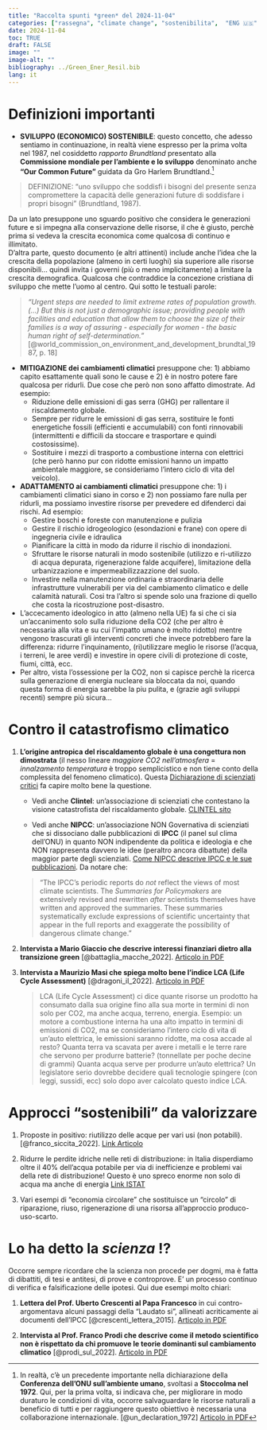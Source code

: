 ```yaml
---
title: "Raccolta spunti *green* del 2024-11-04"
categories: ["rassegna", "climate change", "sostenibilita",  "ENG 🇺🇸" ,  "ITA 🇮🇹"]
date: 2024-11-04
toc: TRUE
draft: FALSE
image: ""
image-alt: ""
bibliography: ../Green_Ener_Resil.bib
lang: it
---
```



# Definizioni importanti

+ **SVILUPPO (ECONOMICO) SOSTENIBILE**: questo concetto, che adesso sentiamo in continuazione, in realtà viene espresso per la prima volta nel 1987, nel cosiddetto *rapporto Brundtland* presentato alla **Commissione mondiale per l’ambiente e lo sviluppo** denominato anche  **“Our Common Future”** guidata da Gro Harlem Brundtland.[^1]

[^1]: In realtà, c'è un precedente importante nella dichiarazione della **Conferenza dell'ONU sull'ambiente umano**, svoltasi a **Stoccolma nel 1972**. Qui, per la prima volta, si indicava che, per migliorare in modo duraturo le condizioni di vita, occorre salvaguardare le risorse naturali a beneficio di tutti e per raggiungere questo obiettivo è necessaria una collaborazione internazionale. [@un_declaration_1972] [Articolo in PDF](stockholm_declaration.pdf)

> DEFINIZIONE: "uno sviluppo che soddisfi i bisogni del presente senza compromettere la capacità delle generazioni future di soddisfare i propri bisogni" (Brundtland, 1987). 

Da un lato presuppone uno sguardo positivo che considera le generazioni future e si impegna alla conservazione delle risorse, il che è giusto, perchè prima si vedeva la crescita economica come qualcosa di continuo e illimitato.  
D'altra parte, questo documento (e altri attinenti) include anche l'idea che la crescita della popolazione (almeno in certi luoghi) sia superiore alle risorse disponibili... quindi invita i governi (più o meno implicitamente) a limitare la crescita demografica. Qualcosa che contraddice la concezione cristiana di sviluppo che mette l'uomo al centro. Qui sotto le testuali parole: 

> *"Urgent steps are needed to limit extreme rates of population growth. (...) But this is not just a demographic issue; providing people with facilities and education that allow them to choose the size of their families is a way of assuring - especially for women - the basic human right of self-determination."* [@world_commission_on_environment_and_development_brundtal_1987, p. 18]

+ **MITIGAZIONE dei cambiamenti climatici** presuppone che: 1) abbiamo capito esattamente quali sono le cause e 2) è in nostro potere fare qualcosa per ridurli. Due cose che però non sono affatto dimostrate. Ad esempio:
  - Riduzione delle emissioni di gas serra (GHG) per rallentare il riscaldamento globale. 
  - Sempre per ridurre le emissioni di gas serra, sostituire le fonti energetiche fossili (efficienti e accumulabili) con fonti rinnovabili (intermittenti e difficili da stoccare e trasportare e quindi costosissime).
  - Sostituire i mezzi di trasporto a combustione interna con elettrici (che però hanno pur con ridotte emissioni hanno un impatto ambientale maggiore, se consideriamo l'intero ciclo di vita del veicolo).  
  
+ **ADATTAMENTO ai cambiamenti climatici** presuppone che: 1) i cambiamenti climatici siano in corso e 2) non possiamo fare nulla per ridurli, ma possiamo investire risorse per prevedere ed difenderci dai rischi. Ad esempio:
  - Gestire boschi e foreste con manutenzione e pulizia
  - Gestire il rischio idrogeologico (esondazioni e frane) con opere di ingegneria civile e idraulica
  - Pianificare la città in modo da ridurre il rischio di inondazioni.
  - Sfruttare le risorse naturali in modo sostenibile (utilizzo e ri-utilizzo di acqua depurata, rigenerazione falde acquifere), limitazione della urbanizzazione e impermeabilizzazzione del suolo.
  - Investire nella manutenzione ordinaria e straordinaria delle infrastrutture vulnerabili per via del cambiamento climatico e delle calamità naturali. Cosi tra l'altro si spende solo una frazione di quello che costa la ricostruzione post-disastro.
  
+ L'accecamento ideologico in atto (almeno nella UE) fa si che ci sia un'accanimento solo sulla riduzione della CO2 (che per altro è necessaria alla vita e su cui l'impatto umano è molto ridotto) mentre vengono trascurati gli interventi concreti che invece potrebbero fare la differenza: ridurre l'inquinamento, (ri)utilizzare meglio le risorse (l'acqua, i terreni, le aree verdi) e investire in opere civili di protezione di coste, fiumi, città, ecc. 
+ Per altro, vista l'ossessione per la CO2, non si capisce perchè la ricerca sulla generazione di energia nucleare sia bloccata da noi, quando questa forma di energia sarebbe la piu pulita, e (grazie agli sviluppi recenti) sempre più sicura... 
 
# Contro il catastrofismo climatico

1) **L’origine antropica del riscaldamento globale è una congettura non dimostrata** (il nesso lineare *maggiore CO2 nell’atmosfera* =  *innalzamento temperatura* è troppo semplicistico e non tiene conto della complessita del fenomeno climatico). Questa [Dichiarazione di scienziati critici](http://www.scienzanazionale.it/e-nata-astri-per-la-ricerca-italiana/petizione-sul-riscaldamento-globale-antropico/) fa capire molto bene la questione.

	- Vedi anche **Clintel**: un'associazione di scienziati che contestano la visione catastrofista del riscaldamento globale. 
[CLINTEL sito ](https://clintel.org/about-us/)

	- Vedi anche **NIPCC**: un'associazione NON Governativa di scienziati che si dissociano dalle pubblicazioni di **IPCC** (il panel sul clima dell'ONU) in quanto NON indipendente da politica e ideologia e che NON rappresenta davvero le idee (peraltro ancora dibattute) della maggior parte degli scienziati. 
[Come NIPCC descrive IPCC e le sue pubblicazioni](http://climatechangereconsidered.org/about-the-ipcc/). Da notare che: 
	
	> "The IPCC’s periodic reports do *not* reflect the views of most climate scientists. The *Summaries for Policymakers* are extensively revised and rewritten *after* scientists themselves have written and approved the summaries. These summaries systematically exclude expressions of scientific uncertainty that appear in the full reports and exaggerate the possibility of dangerous climate change." 
	
3) **Intervista a Mario Giaccio che descrive interessi finanziari dietro alla transizione green** [@battaglia_macche_2022]. [Articolo in PDF](Battaglia.pdf)

4) **Intervista a Maurizio Masi che spiega molto bene l'indice LCA (Life Cycle Assessment)** [@dragoni_il_2022]. [Articolo in PDF](Masi.pdf)

	> LCA (Life Cycle Assessment) ci dice quante risorse un prodotto ha consumato dalla sua origine fino alla sua morte in termini di non solo per CO2, ma anche acqua, terreno, energia. Esempio: un motore a combustione interna ha una alto impatto in termini di emissioni di CO2, ma se consideriamo l'intero ciclo di vita di un'auto elettrica, le emissioni saranno ridotte, ma cosa accade al resto? Quanta terra va scavata per avere i metalli e le terre rare che servono per produrre batterie? (tonnellate per poche decine di grammi) Quanta acqua serve per produrre un'auto elettrica? Un legislatore serio dovrebbe decidere quali tecnologie spingere (con leggi, sussidi, ecc) solo dopo aver calcolato questo indice LCA.

# Approcci "sostenibili" da valorizzare 

1) Proposte in positivo: riutilizzo delle acque per vari usi (non potabili). [@franco_siccita_2022]. [Link Articolo](https://www.ilfattoquotidiano.it/2022/07/13/siccita-in-italia-utilizzato-appena-il-4-delle-acque-reflue-con-un-riuso-corretto-si-potrebbe-soddisfare-il-45-del-fabbisogno-nazionale/6656505/)
 
2) Ridurre le perdite idriche nelle reti di distribuzione: in Italia disperdiamo oltre il 40% dell'acqua potabile per via di inefficienze e problemi vai della rete di distribuzione! Questo è uno spreco enorme non solo di acqua ma anche di energia [Link ISTAT](https://www.istat.it/it/files//2021/03/Report-Giornata-mondiale-acqua.pdf)

3) Vari esempi di "economia circolare" che sostituisce un "circolo" di riparazione, riuso, rigenerazione di una risorsa all'approccio produco-uso-scarto. 


# Lo ha detto la *scienza* !?

Occorre sempre ricordare che la scienza non procede per dogmi, ma è fatta di dibattiti, di tesi e antitesi, di prove e controprove. E' un processo continuo di verifica e falsificazione delle ipotesi. Qui due esempi molto chiari:

1) **Lettera del Prof. Uberto Crescenti al Papa Francesco** in cui contro-argomentava alcuni passaggi della "Laudato si", allineati acriticamente ai documenti dell'IPCC [@crescenti_lettera_2015]. [Articolo in PDF](Crescenti_papa.pdf)

2) **Intervista al Prof. Franco Prodi che descrive come il metodo scientifico non è rispettato da chi promuove le teorie dominanti sul cambiamento climatico** [@prodi_sul_2022]. [Articolo in PDF](Prodi_2022.pdf)

